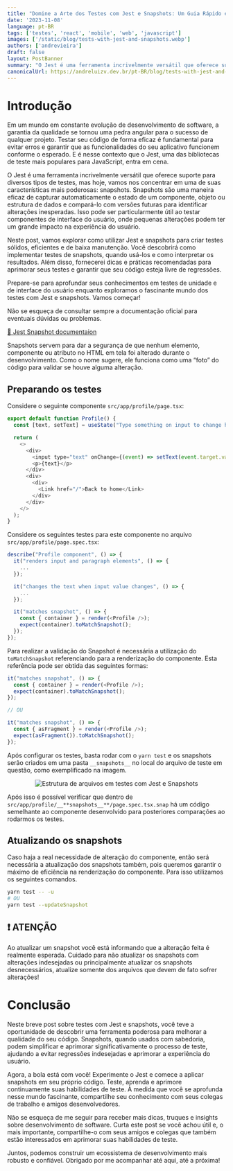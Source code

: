 ```yaml
---
title: "Domine a Arte dos Testes com Jest e Snapshots: Um Guia Rápido e Prático para Testes de Interface do Usuário"
date: '2023-11-08'
language: pt-BR
tags: ['testes', 'react', 'mobile', 'web', 'javascript']
images: ['/static/blog/tests-with-jest-and-snapshots.webp']
authors: ['andrevieira']
draft: false
layout: PostBanner
summary: "O Jest é uma ferramenta incrivelmente versátil que oferece suporte para diversos tipos de testes, mas hoje, vamos nos concentrar em uma de suas características mais poderosas: snapshots."
canonicalUrl: https://andreluizv.dev.br/pt-BR/blog/tests-with-jest-and-snapshots
---
```


# Introdução

Em um mundo em constante evolução de desenvolvimento de software, a garantia da qualidade se tornou uma pedra angular para o sucesso de qualquer projeto. Testar seu código de forma eficaz é fundamental para evitar erros e garantir que as funcionalidades do seu aplicativo funcionem conforme o esperado. E é nesse contexto que o Jest, uma das bibliotecas de teste mais populares para JavaScript, entra em cena.

O Jest é uma ferramenta incrivelmente versátil que oferece suporte para diversos tipos de testes, mas hoje, vamos nos concentrar em uma de suas características mais poderosas: snapshots. Snapshots são uma maneira eficaz de capturar automaticamente o estado de um componente, objeto ou estrutura de dados e compará-lo com versões futuras para identificar alterações inesperadas. Isso pode ser particularmente útil ao testar componentes de interface do usuário, onde pequenas alterações podem ter um grande impacto na experiência do usuário.

Neste post, vamos explorar como utilizar Jest e snapshots para criar testes sólidos, eficientes e de baixa manutenção. Você descobrirá como implementar testes de snapshots, quando usá-los e como interpretar os resultados. Além disso, fornecerei dicas e práticas recomendadas para aprimorar seus testes e garantir que seu código esteja livre de regressões.

Prepare-se para aprofundar seus conhecimentos em testes de unidade e de interface do usuário enquanto exploramos o fascinante mundo dos testes com Jest e snapshots. Vamos começar!

Não se esqueça de consultar sempre a documentação oficial para eventuais dúvidas ou problemas.

[🔗 Jest Snapshot documentaion](https://jestjs.io/docs/snapshot-testing)

Snapshots servem para dar a segurança de que nenhum elemento, componente ou atributo no HTML em tela foi alterado durante o desenvolvimento. Como o nome sugere, ele funciona como uma “foto” do código para validar se houve alguma alteração.

## Preparando os testes
Considere o seguinte componente `src/app/profile/page.tsx`:

``` js
export default function Profile() {
  const [text, setText] = useState("Type something on input to change here");

  return (
    <>
      <div>
        <input type="text" onChange={(event) => setText(event.target.value)} />
        <p>{text}</p>
      </div>
      <div>
        <div>
          <Link href="/">Back to home</Link>
        </div>
      </div>
    </>
  );
}
```

Considere os seguintes testes para este componente no arquivo `src/app/profile/page.spec.tsx`:

``` js
describe("Profile component", () => {
  it("renders input and paragraph elements", () => {
    ...
  });

  it("changes the text when input value changes", () => {
    ...
  });

  it("matches snapshot", () => {
    const { container } = render(<Profile />);
    expect(container).toMatchSnapshot();
  });
});
```

Para realizar a validação do Snapshot é necessária a utilização do `toMatchSnapshot` referenciando para a renderização do componente. Esta referência pode ser obtida das seguintes formas:

``` js
it("matches snapshot", () => {
  const { container } = render(<Profile />);
  expect(container).toMatchSnapshot();
});

// OU

it("matches snapshot", () => {
  const { asFragment } = render(<Profile />);
  expect(asFragment()).toMatchSnapshot();
});
```

Após configurar os testes, basta rodar com o `yarn test` e os snapshots serão criados em uma pasta `__snapshots__` no local do arquivo de teste em questão, como exemplificado na imagem.

<div align='center'>
    <Image
        src="/static/blog/tests-with-jest-and-snapshots-secondary.webp"
        alt="Estrutura de arquivos em testes com Jest e Snapshots"
        width={600}
        height={550}
    />
</div>

Após isso é possível verificar que dentro de `src/app/profile/__**snapshots__**/page.spec.tsx.snap` há um código semelhante ao componente desenvolvido para posteriores comparações ao rodarmos os testes.

## Atualizando os snapshots
Caso haja a real necessidade de alteração do componente, então será necessária a atualização dos snapshots também, pois queremos garantir o máximo de eficiência na renderização do componente. Para isso utilizamos os seguintes comandos.

``` bash
yarn test -- -u
# OU
yarn test --updateSnapshot
```

## ❗ ATENÇÃO

Ao atualizar um snapshot você está informando que a alteração feita é realmente esperada. Cuidado para não atualizar os snapshots com alterações indesejadas ou principalmente atualizar os snapshots desnecessários, atualize somente dos arquivos que devem de fato sofrer alterações!

# Conclusão
Neste breve post sobre testes com Jest e snapshots, você teve a oportunidade de descobrir uma ferramenta poderosa para melhorar a qualidade do seu código. Snapshots, quando usados com sabedoria, podem simplificar e aprimorar significativamente o processo de teste, ajudando a evitar regressões indesejadas e aprimorar a experiência do usuário.

Agora, a bola está com você! Experimente o Jest e comece a aplicar snapshots em seu próprio código. Teste, aprenda e aprimore continuamente suas habilidades de teste. À medida que você se aprofunda nesse mundo fascinante, compartilhe seu conhecimento com seus colegas de trabalho e amigos desenvolvedores.

Não se esqueça de me seguir para receber mais dicas, truques e insights sobre desenvolvimento de software. Curta este post se você achou útil e, o mais importante, compartilhe-o com seus amigos e colegas que também estão interessados em aprimorar suas habilidades de teste.

Juntos, podemos construir um ecossistema de desenvolvimento mais robusto e confiável. Obrigado por me acompanhar até aqui, até a próxima!